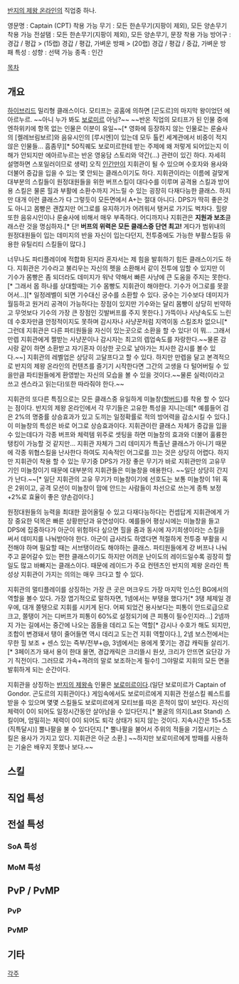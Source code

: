 [[반지의 제왕 온라인]]의 직업중 하나.

영문명 : Captain (CPT)
착용 가능 무기 : 모든 한손무기(지팡이 제외), 모든 양손무기
착용 가능 전설탬 : 모든 한손무기(지팡이 제외), 모든 양손무기, 문장
착용 가능 방어구 : 경갑 / 평갑 > (15랩) 경갑 / 평갑, 가벼운 방패 > (20랩) 경갑 / 평갑 / 중갑, 가벼운 방패
특성 : 
성향 : 
선택 가능 종족 : 인간

[[목차]]
== 개요 ==

[[하이브리드]] 밀리형 클래스이다. 모티프는 공홈에 의하면 [곤도르]의 마지막 왕이었던 에아르누르. ~~아니 누가 봐도 [[보로미르]] 아님?~~ ~~반온 직업의 모티프가 된 인물 중에 엔하위키에 항목 없는 인물은 이분이 유일~~[* 영화에 등장하지 않는 인물로는 룬술사의 [켈레브림보르]와 음유시인의 [루시엔]이 있는데 모두 톨킨 세계관에서 비중이 적지 않은 인물들... 흠좀무][* 50직퀘도 보로미르한테 받는 주제에 왜 저렇게 되어있는지 이해가 안되지만 에아르누르는 반온 영웅담 스토리와 약간(...) 관련이 있긴 하다. 자세히 설명하면 스포일러이므로 생략] 오직 [[인간]]만이 지휘관이 될 수 있으며 수호자와 용사와 더불어 중갑을 입을 수 있는 몇 안되는 클래스이기도 하다. 지휘관이라는 이름에 걸맞게 대부분의 스킬들이 원정대원들을 위한 버프스킬이 대다수를 이루며 공격용 스킬과 방어용 스킬은 물론 힐과 부활에 소환수까지 거느릴 수 있는 굉장히 다재다능한 클래스. 하지만 대개 이런 클래스가 다 그렇듯이 모든면에서 A+는 절대 아니다. DPS가 딱히 좋은것도 아니고 몸빵은 괜찮지만 어그로를 유지하기가 어려워서 탱커로 가기도 벅차다. 힐량 또한 음유시인이나 룬술사에 비해서 매우 부족하다. 어디까지나 지휘관은 '''지원과 보조'''클래스란 것을 명심하자.[* 단! '''버프의 위력은 모든 클래스중 단연 최고!''' 게다가 범위내의 원정대원들이 입는 데미지의 반을 자신이 입는다던지, 전투중에도 가능한 부활스킬등 유용한 유틸리티 스킬들이 많다.]

너무나도 파티플레이에 적합화 된지라 혼자서는 제 힘을 발휘하기 힘든 클래스이기도 하다. 지휘관은 기수라고 불리우는 자신의 펫을 소환해서 같이 전투에 임할 수 있지만 이 기수가 몸빵은 좀 되더라도 데미지가 워낙 약해서 빠른 사냥에 큰 도움을 주지는 못한다.[* 그래서 몹 하나를 상대할때는 기수 몸빵도 지휘관이 해야한다. 기수가 어그로를 못끌어서...][* 일정레벨이 되면 기수대신 궁수를 소환할 수 있다. 궁수는 기수보다 데미지가 월등하고 원거리 공격이 가능하다는 장점이 있지만 기수와는 달리 몸빵이 상당히 빈약하고 무엇보다 기수의 가장 큰 장점인 깃발버프를 주지 못한다.] 가뜩이나 사냥속도도 느린데 수호자만큼 안정적이지도 못하며 감시자나 사냥꾼처럼 지역이동 스킬조차 없으니[* 그런데 지휘관은 다른 파티원들을 자신이 있는곳으로 소환을 할 수 있다! 이 뭐... 그래서 만렙 지휘관에게 쩔받는 사냥꾼이나 감시자는 최고의 렙업속도를 자랑한다.~~물론 감시랑 같이 하면 소환받고 자기혼자 이상한 곳으로 날아가는 치사한 감시를 볼수 있다.~~] 지휘관의 레벨업은 상당히 고달프다고 할 수 있다. 하지만 만렙을 달고 본격적으로 반지의 제왕 온라인의 컨텐츠를 즐기기 시작한다면 그간의 고생을 다 털어버릴 수 있을만큼 파티원들에게 환영받는 자신의 모습을 볼 수 있을 것이다.~~물론 실력(이라고 쓰고 센스라고 읽는다)또한 따라줘야 한다.~~

지휘관의 또다른 특징으로는 모든 클래스중 유일하게 미늘창([[할버드]])를 착용 할 수 있다는 점이다. 반지의 제왕 온라인에서 각 무기들은 고유한 특성을 지니는데[* 예를들어 검은 2%의 명중률 상승효과가 있고 도끼는 일정확률로 적의 방어력을 감소시킬 수 있다.] 이 미늘창의 특성은 바로 어그로 상승효과이다. 지휘관이란 클래스 자체가 중갑을 입을 수 있는데다가 각종 버프와 체력템 위주로 셋팅을 하면 미늘창의 효과와 더불어 훌륭한 탱킹이 가능할 것 같지만... 지휘관 자체가 그리 데미지가 특출난 클래스가 아니기 때문에 각종 위협스킬을 난사한다 하여도 지속적인 어그로를 끄는 것은 상당히 어렵다. 하지만 지휘관이 착용 할 수 있는 무기중 DPS가 가장 좋은 무기가 바로 지휘관만의 고유무기인 미늘창이기 때문에 대부분의 지휘관들은 미늘창을 애용한다. ~~일단 상당히 간지가 난다.~~[* 일단 지휘관의 고유 무기가 미늘창이기에 선호도는 보통 미늘창이 1위 혹은 2위이고, 공격 모션이 미늘창이 맘에 안드는 사람들이 차선으로 쓰는게 종특 보정+2%로 효율이 좋은 양손검이다.]  

원정대원들의 능력을 최대한 끌어올릴 수 있고 다재다능하다는 컨셉답게 지휘관에게 가장 중요한 덕목은 빠른 상황판단과 유연성이다. 예를들어 평상시에는 미늘창을 들고 DPS에 집중하다가 아군이 위험하다 싶으면 힐을 줌과 동시에 자기희생이라는 스킬을 써서 데미지를 나눠받아야 한다. 아군이 급사라도 하였다면 적절하게 전투중 부활을 시전해야 하며 필요할 때는 서브탱이라도 해야하는 클래스. 파티원들에게 걍 버프나 나눠주고 묻어갈수 있는 편한 클래스이기도 하지만 어려운 난이도의 레이드일수록 굉장히 할 일도 많고 바빠지는 클래스이다. 때문에 레이드가 주요 컨텐츠인 반지의 제왕 온라인 특성상 지휘관이 가지는 의의는 매우 크다고 할 수 있다.

지휘관의 멀티플레이를 상징하는 가장 큰 곳은 머크우드 가장 마지막 인스인 BG에서의 역할을 볼수 있다. 가장 엽기적으로 말하자면, 1넴에서는 부탱을 했다가[* 3탱 체제일 경우에, 대개 쫄탱으로 지휘를 시키게 된다. 어찌 되었건 용사보다는 피통이 안드로급으로 크고, 쫄탱이 거는 디버프가 피통이 60%로 설정되기에 큰 피통이 필수인지라...] 2넴까지 가는 길에서는 중간에 나오는 몹들을 데리고 도는 역할[* 감시나 수호가 해도 되지만, 조합이 변경돼서 탱이 줄어들면 역시 데리고 도는건 지휘 역할이다.], 2넴 보스전에서는 무한 힐 보조 + 센스 있는 즉부/전부+@, 3넴에서는 용에게 쫓기는 경갑 캐릭들 살리기.[* 3페이즈가 돼서 용이 한대 물면, 경갑캐릭은 크리뜰시 원샷, 크리가 안뜨면 요단강 가기 직전이다. 그러므로 가속+격려의 말로 보조하는게 필수!] 그야말로 지휘의 모든 면을 발휘하게 되는 순간이다.

지휘관을 상징하는 [[반지의 제왕]]속 인물은 [[보로미르]]이다.(일단 보로미르가 Captain of Gondor. 곤도르의 지휘관이다.) 게임속에서도 보로미르에게 지휘관 전설스킬 퀘스트를 받을 수 있으며 몇몇 스킬들도 보로미르에게 모티브를 따온 흔적이 많이 보인다. 자신의 체력이 0이 되어도 일정시간동안 살아남을 수 있다던지.[* 불굴의 의지(Last Stand) 스킬이며, 엄밀히는 체력이 0이 되어도 퇴각 상태가 되지 않는 것이다. 지속시간은 15+5초(직특달시)] 뿔나팔을 불 수 있다던지.[* 뿔나팔을 불어서 주위의 적들을 기절시키는 스킬은 용사가 가지고 있다. 지휘관은 아군 소환.] ~~하지만 보로미르에게 방패를 사용하는 기술은 배우지 못했나 보다.~~
  
 
== 스킬 ==
== 직업 특성 ==
== 전설 특성 ==
=== SoA 특성 ===
=== MoM 특성 ===
== PvP / PvMP ==
=== PvP ===
=== PvMP ===
== 기타 ==
[[각주]]
